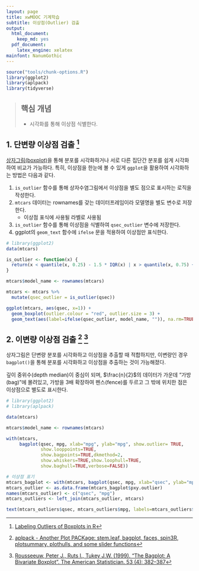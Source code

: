 ```yaml
---
layout: page
title: xwMOOC 기계학습
subtitle: 이상점(Outlier) 검출
output:
  html_document: 
    keep_md: yes
  pdf_document:
    latex_engine: xelatex
mainfont: NanumGothic
---
```


``` r
source("tools/chunk-options.R")
library(ggplot2)
library(aplpack)
library(tidyverse)
```
 
> ## 핵심 개념 {.objectives}
>
> * 시각화를 통해 이상점 식별한다.

## 1. 단변량 이상점 검출 [^boxplot-outlier-labeling]

[^boxplot-outlier-labeling]: [Labeling Outliers of Boxplots in R](http://stackoverflow.com/questions/33524669/labeling-outliers-of-boxplots-in-r)

[상자그림(boxplot)](https://ko.wikipedia.org/wiki/상자_수염_그림)을 통해 분포를 시각화하거나 서로 다른 집단간 분포를 쉽게 시각화하여 비교가 가능하다.
특히, 이상점을 한눈에 볼 수 있게 `ggplot`을 활용하여 시각화하는 방법은 다음과 같다.

1. `is_outlier` 함수를 통해 상자수염그림에서 이상점을 별도 점으로 표시하는 로직을 작성한다.
1. `mtcars` 데이터는 rownames를 갖는 데이터프레임이라 모델명을 별도 변수로 저장한다.
    - 이상점 표식에 사용될 라벨로 사용됨
1. `is_outlier` 함수를 통해 이상점을 식별하여 `qsec_outlier` 변수에 저장한다.
1. ggplot의 `geom_text` 함수에 `ifelse` 문을 적용하여 이상점만 표식한다.


``` r
# library(ggplot2)
data(mtcars)

is_outlier <- function(x) {
  return(x < quantile(x, 0.25) - 1.5 * IQR(x) | x > quantile(x, 0.75) + 1.5 * IQR(x))
}

mtcars$model_name <- rownames(mtcars)

mtcars <- mtcars %>% 
  mutate(qsec_outlier = is_outlier(qsec))

ggplot(mtcars, aes(qsec, x=1)) +
  geom_boxplot(outlier.colour = "red", outlier.size = 3) +
  geom_text(aes(label=ifelse(qsec_outlier, model_name, "")), na.rm=TRUE, hjust=-0.3)
```

## 2. 이변량 이상점 검출 [^aplpack-plot] [^bagplot-paper]

[^aplpack-plot]: [aplpack - Another Plot PACKage: stem.leaf, bagplot, faces, spin3R, plotsummary, plothulls, and some slider functions](https://cran.r-project.org/web/packages/aplpack/)

[^bagplot-paper]: [Rousseeuw, Peter J., Ruts I., Tukey J.W. (1999). "The Bagplot: A Bivariate Boxplot". The American Statistician. 53 (4): 382–387](http://venus.unive.it/romanaz/ada2/bagplot.pdf)

상자그림은 단변량 분포를 시각화하고 이상점을 추출할 때 적합하지만, 이변량인 경우 `bagplot()`을 통해 분포를 시각화하고 이상점을 추출하는 것이 가능해졌다.

깊이 중위수(depth median)이 중심이 되며, $\frac{n}{2}$의 데이터가 가운데 "가방(bag)"에 몰려있고, 가방을 3배 확장하여 펜스(fence)를 두르고 그 밖에 위치한 점은 이상점으로 별도로 표시한다.


``` r
# library(ggplot2)
# library(aplpack)

data(mtcars)

mtcars$model_name <- rownames(mtcars)

with(mtcars,
     bagplot(qsec, mpg, xlab="mpg", ylab="mpg", show.outlier= TRUE,
             show.looppoints=TRUE,
             show.bagpoints=TRUE,dkmethod=2,
             show.whiskers=TRUE,show.loophull=TRUE,
             show.baghull=TRUE,verbose=FALSE))

# 이상점 표기
mtcars_bagplot <- with(mtcars, bagplot(qsec, mpg, xlab="qsec", ylab="mpg"))
mtcars_outlier <- as.data.frame(mtcars_bagplot$pxy.outlier)
names(mtcars_outlier) <- c("qsec", "mpg")
mtcars_outliers <- left_join(mtcars_outlier, mtcars)

text(mtcars_outliers$qsec, mtcars_outliers$mpg, labels=mtcars_outliers$model_name, pos=1)
```

